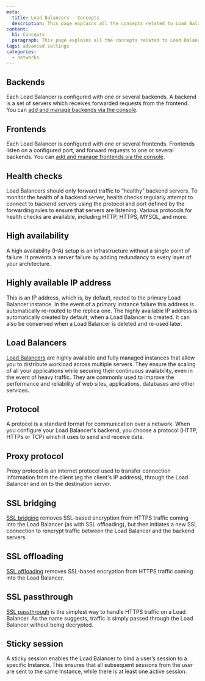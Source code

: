 ```yaml
---
meta:
  title: Load Balancers - Concepts
  description: This page explains all the concepts related to Load Balancer
content:
  h1: Concepts
  paragraph: This page explains all the concepts related to Load Balancer
tags: advanced settings
categories:
  - networks
---
```


<Concept opened>

## Backends

Each Load Balancer is configured with one or several backends. A backend is a set of servers which receives forwarded requests from the frontend. You can [add and manage backends via the console](/network/load-balancer/how-to/manage-frontends-and-backends/).

</Concept>

<Concept opened>

## Frontends

Each Load Balancer is configured with one or several frontends. Frontends listen on a configured port, and forward requests to one or several backends. You can [add and manage frontends via the console](/network/load-balancer/how-to/manage-frontends-and-backends/).

</Concept>

<Concept opened>

## Health checks

Load Balancers should only forward traffic to “healthy” backend servers. To monitor the health of a backend server, health checks regularly attempt to connect to backend servers using the protocol and port defined by the forwarding rules to ensure that servers are listening. Various protocols for health checks are available, including HTTP, HTTPS, MYSQL, and more.

</Concept>

<Concept opened>

## High availability

A high availability (HA) setup is an infrastructure without a single point of failure. It prevents a server failure by adding redundancy to every layer of your architecture.

</Concept>

<Concept>


## Highly available IP address

This is an IP address, which is, by default, routed to the primary Load Balancer instance. In the event of a primary instance failure this address is automatically re-routed to the replica one. The highly available IP address is automatically created by default, when a Load Balancer is created. It can also be conserved when a Load Balancer is deleted and re-used later.

</Concept>

<Concept>

## Load Balancers
[Load Balancers](/network/load-balancer/how-to/create-load-balancer/) are highly available and fully managed instances that allow you to distribute workload across multiple servers. They ensure the scaling of all your applications while securing their continuous availability, even in the event of heavy traffic. They are commonly used to improve the performance and reliability of web sites, applications, databases and other services.

</Concept>

<Concept>

## Protocol

A protocol is a standard format for communication over a network. When you configure your Load Balancer's backend, you choose a protocol (HTTP, HTTPs or TCP) which it uses to send and receive data.

</Concept>

<Concept>

## Proxy protocol

Proxy protocol is an internet protocol used to transfer connection information from the client (eg the client's IP address), through the Load Balancer and on to the destination server.

</Concept>

<Concept>

## SSL bridging

[SSL bridging](/network/load-balancer/how-to/setup-ssl-offloading#how-to-#how-to-configure-tlsssl-bridging) removes SSL-based encryption from HTTPS traffic coming into the Load Balancer (as with SSL offloading), but then initiates a new SSL connection to rencrypt traffic between the Load Balancer and the backend servers.

</Concept>

<Concept>

## SSL offloading

[SSL offloading](/network/load-balancer/how-to/setup-ssl-offloading#how-to-configure-tlsssl-offloading) removes SSL-based encryption from HTTPS traffic coming into the Load Balancer.

</Concept>

<Concept>

## SSL passthrough

[SSL passthrough](/network/load-balancer/how-to/setup-ssl-offloading#how-to-configure-tlsssl-passthrough) is the simplest way to handle HTTPS traffic on a Load Balancer. As the name suggests, traffic is simply passed through the Load Balancer without being decrypted.

</Concept>

<Concept>

## Sticky session

A sticky session enables the Load Balancer to bind a user’s session to a specific Instance. This ensures that all subsequent sessions from the user are sent to the same Instance, while there is at least one active session.

</Concept>
